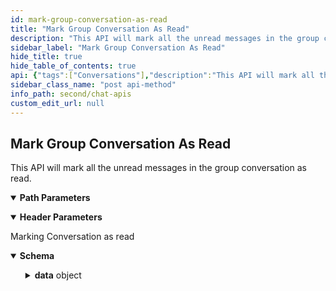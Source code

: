 ```yaml
---
id: mark-group-conversation-as-read
title: "Mark Group Conversation As Read"
description: "This API will mark all the unread messages in the group conversation as read."
sidebar_label: "Mark Group Conversation As Read"
hide_title: true
hide_table_of_contents: true
api: {"tags":["Conversations"],"description":"This API will mark all the unread messages in the group conversation as read.","operationId":"mark-group-conversation-as-read","parameters":[{"name":"onBehalfOf","in":"header","description":"UID of the receiver of the message","required":true,"schema":{"type":"string"}},{"name":"guid","in":"path","description":"GUID of the group whose conversation needs to be fetched.","required":true,"schema":{"type":"string"}}],"responses":{"200":{"description":"Marking Conversation as read","content":{"application/json":{"schema":{"properties":{"data":{"properties":{"":{"properties":{"success":{"type":"boolean"},"message":{"type":"string"}},"type":"object","title":"deleteSchema"}},"type":"object"}},"type":"object"},"example":{"data":{"success":true,"message":"All the messages in group {{GUID}} are marked as read for the user {{onBehalfOf}}."}}}}}},"security":[{"apiKey":[]}],"method":"post","path":"/groups/{guid}/conversation/read","servers":[{"url":"https://{appid}.api-{region}.cometchat.io/v3","variables":{"appid":{"default":"appId","description":"(Required) App ID"},"region":{"enum":["us","eu"],"default":"us","description":"Select Region"}}}],"securitySchemes":{"apiKey":{"type":"apiKey","description":"API Key with fullAccess scope(i.e. Rest API Key from the Dashboard).","name":"apikey","in":"header"}},"info":{"title":"Chat APIs","description":"Manage messages, users, groups for a particular app using our Chat API.","version":"3.0"},"postman":{"name":"Mark Group Conversation As Read","description":{"content":"This API will mark all the unread messages in the group conversation as read.","type":"text/plain"},"url":{"path":["groups",":guid","conversation","read"],"host":["{{baseUrl}}"],"query":[],"variable":[{"disabled":false,"description":{"content":"(Required) GUID of the group whose conversation needs to be fetched.","type":"text/plain"},"type":"any","value":"","key":"guid"}]},"header":[{"disabled":false,"description":{"content":"(Required) UID of the receiver of the message","type":"text/plain"},"key":"onBehalfOf","value":""},{"key":"Accept","value":"application/json"}],"method":"POST","auth":{"type":"apikey","apikey":[{"type":"any","value":"apikey","key":"key"},{"type":"any","value":"<API Key>","key":"value"},{"type":"any","value":"header","key":"in"}]}}}
sidebar_class_name: "post api-method"
info_path: second/chat-apis
custom_edit_url: null
---
```



## Mark Group Conversation As Read



This API will mark all the unread messages in the group conversation as read.

<details style={{"marginBottom":"1rem"}} data-collapsed={false} open={true}><summary style={{}}><strong>Path Parameters</strong></summary><div><ul><ParamsItem className={"paramsItem"} param={{"name":"guid","in":"path","description":"GUID of the group whose conversation needs to be fetched.","required":true,"schema":{"type":"string"}}}></ParamsItem></ul></div></details><details style={{"marginBottom":"1rem"}} data-collapsed={false} open={true}><summary style={{}}><strong>Header Parameters</strong></summary><div><ul><ParamsItem className={"paramsItem"} param={{"name":"onBehalfOf","in":"header","description":"UID of the receiver of the message","required":true,"schema":{"type":"string"}}}></ParamsItem></ul></div></details><div><ApiTabs><TabItem label={"200"} value={"200"}><div>

Marking Conversation as read

</div><div><MimeTabs schemaType={"response"}><TabItem label={"application/json"} value={"application/json"}><SchemaTabs><TabItem label={"Schema"} value={"Schema"}><details style={{}} data-collapsed={false} open={true}><summary style={{"textAlign":"left"}}><strong>Schema</strong></summary><div style={{"textAlign":"left","marginLeft":"1rem"}}></div><ul style={{"marginLeft":"1rem"}}><SchemaItem collapsible={true} className={"schemaItem"}><details style={{}}><summary style={{}}><strong>data</strong><span style={{"opacity":"0.6"}}> object</span></summary><div style={{"marginLeft":"1rem"}}><SchemaItem collapsible={true} className={"schemaItem"}><details style={{}}><summary style={{}}><strong></strong><span style={{"opacity":"0.6"}}> object</span></summary><div style={{"marginLeft":"1rem"}}><SchemaItem collapsible={false} name={"success"} required={false} schemaName={"boolean"} qualifierMessage={undefined} schema={{"type":"boolean"}}></SchemaItem><SchemaItem collapsible={false} name={"message"} required={false} schemaName={"string"} qualifierMessage={undefined} schema={{"type":"string"}}></SchemaItem></div></details></SchemaItem></div></details></SchemaItem></ul></details></TabItem><TabItem label={"Example (from schema)"} value={"Example (from schema)"}><ResponseSamples responseExample={"{\n  \"data\": {\n    \"\": {\n      \"success\": true,\n      \"message\": \"string\"\n    }\n  }\n}"} language={"json"}></ResponseSamples></TabItem><TabItem label={"Example"} value={"Example"}><ResponseSamples responseExample={"{\n  \"data\": {\n    \"success\": true,\n    \"message\": \"All the messages in group {{GUID}} are marked as read for the user {{onBehalfOf}}.\"\n  }\n}"} language={"json"}></ResponseSamples></TabItem></SchemaTabs></TabItem></MimeTabs></div></TabItem></ApiTabs></div>